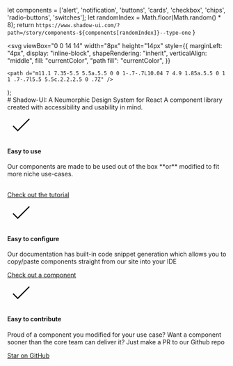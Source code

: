 
  let components = ['alert', 'notification', 'buttons', 'cards', 'checkbox', 'chips', 'radio-buttons', 'switches'];
  let randomIndex = Math.floor(Math.random() * 8);
  return `https://www.shadow-ui.com/?path=/story/components-${components[randomIndex]}--type-one`
}

  <svg
    viewBox="0 0 14 14"
    width="8px"
    height="14px"
    style={{
      marginLeft: "4px",
      display: "inline-block",
      shapeRendering: "inherit",
      verticalAlign: "middle",
      fill: "currentColor",
      "path fill": "currentColor",
    }}
  >
    <path d="m11.1 7.35-5.5 5.5a.5.5 0 0 1-.7-.7L10.04 7 4.9 1.85a.5.5 0 1 1 .7-.7l5.5 5.5c.2.2.2.5 0 .7Z" />
  </svg>
);

<Meta title="Introduction" />

<div className="sb-container">
  <div className='sb-section-title'>
    # Shadow-UI: A Neumorphic Design System for React
    A component library created with accessibility and usability in mind.
  </div>
  <div className="sb-section">
    <div className="sb-section-item">
      <svg width="64px" height="64px" strokeWidth="1.5" viewBox="0 0 24 24" fill="none" xmlns="http://www.w3.org/2000/svg" color="#000000"><path d="M5 13l4 4L19 7" stroke="#000000" strokeWidth="1.5" strokeLinecap="round" strokeLinejoin="round"></path></svg>
      <h4 className="sb-section-item-heading">Easy to use</h4>
      <p className="sb-section-item-paragraph">Our components are made to be used out of the box **or** modified to fit more niche use-cases.<br/><br/></p>
      <a
            href="https://github.com/amethyst-octopus/shadow-ui"
            target="_blank"
        >Check out the tutorial<RightArrow /></a>
    </div>
    <div className="sb-section-item">
      <svg width="64px" height="64px" strokeWidth="1.5" viewBox="0 0 24 24" fill="none" xmlns="http://www.w3.org/2000/svg" color="#000000"><path d="M5 13l4 4L19 7" stroke="#000000" strokeWidth="1.5" strokeLinecap="round" strokeLinejoin="round"></path></svg>
      <h4 className="sb-section-item-heading">Easy to configure</h4>
      <p className="sb-section-item-paragraph">Our documentation has built-in code snippet generation which allows you to copy/paste components straight from our site into your IDE</p>
      <a
            href={getRandomComponentPath()}
            target="_blank"
        >Check out a component<RightArrow /></a>
    </div>
    <div className="sb-section-item">
      <svg width="64px" height="64px" strokeWidth="1.5" viewBox="0 0 24 24" fill="none" xmlns="http://www.w3.org/2000/svg" color="#000000"><path d="M5 13l4 4L19 7" stroke="#000000" strokeWidth="1.5" strokeLinecap="round" strokeLinejoin="round"></path></svg>
      <div>
        <h4 className="sb-section-item-heading">Easy to contribute</h4>
        <p className="sb-section-item-paragraph">Proud of a component you modified for your use case? Want a component sooner than the core team can deliver it? Just make a PR to our Github repo</p>
        <a
            href="https://github.com/amethyst-octopus/shadow-ui"
            target="_blank"
        >Star on GitHub<RightArrow /></a>
      </div>
    </div>
  </div>
</div>
<style>
  {`
  .sb-container {
    margin-bottom: 48px;
  }

  .sb-container > * {
    margin: 0 auto;
  }

  .sb-section-item > div {
    flex-grow: 2;
  }
  

  svg {     
    margin: 0 auto;
    padding: 70px 0;  
  }

  .sb-section-item > svg {
    transform: translateY(25px)
  }



  a:hover {
    text-decoration: underline;
  }

  .sb-section {
    width: 100%;
    display: flex;
    flex-direction: row;
    gap: 20px;
  }

  img {
    object-fit: cover;
  }

  .sb-section-title {
    margin-bottom: 32px;
  }

  .sb-section a:not(h1 a, h2 a, h3 a) {
    font-size: 14px;
  }

  .sb-section-item {
    border: 1px solid rgba(0, 0, 0, .15);
    -webkit-background-clip: padding-box; /* for Safari */
    background-clip: padding-box;
    border-radius: 15px;
    padding: 0px 30px;
    display: flex;
  }

  .sb-section-item, .sb-grid-item {
    flex: 1;
    display: flex;
    flex-direction: column;
  }

  .sb-section-item-heading {
    padding-top: 20px !important;
    padding-bottom: 5px !important;
    margin: 0 !important;
  }
  .sb-section-item-paragraph {
    margin: 0;
    padding-bottom: 10px;
  }

  .sb-chevron {
    margin-left: 5px;
  }

  .sb-features-grid {
    display: grid;
    grid-template-columns: repeat(2, 1fr);
    grid-gap: 32px 20px;
  }

  .sb-socials {
    display: grid;
    grid-template-columns: repeat(4, 1fr);
  }

  .sb-socials p {
    margin-bottom: 10px;
  }

  p {
    font-size: 14px !important;
  }

  .sb-explore-image {
    max-height: 32px;
    align-self: flex-start;
  }

  .sb-addon {
    width: 100%;
    display: flex;
    align-items: center;
    position: relative;
    background-color: #EEF3F8;
    border-radius: 5px;
    border: 1px solid rgba(0, 0, 0, 0.05);
    background: #EEF3F8;
    height: 180px;
    margin-bottom: 48px;
    overflow: hidden;
  }

  .sb-addon-text {
    padding-left: 48px;
    max-width: 240px;
  }

  h4 {
    font-size: 24px !important;
  }

  .sb-addon-text h4 {
    padding-top: 0px;
  }

  .sb-addon-img {
    position: absolute;
    left: 345px;
    top: 0;
    height: 100%;
    width: 200%;
    overflow: hidden;
  }

  .sb-addon-img img {
    width: 650px;
    transform: rotate(-15deg);
    margin-left: 40px;
    margin-top: -72px;
    box-shadow: 0 0 1px rgba(255, 255, 255, 0);
    backface-visibility: hidden;
  }

  @media screen and (max-width: 800px) {
    .sb-addon-img {
      left: 300px;
    }
  }

  @media screen and (max-width: 600px) {
    .sb-section {
      flex-direction: column;
    }

    .sb-features-grid {
      grid-template-columns: repeat(1, 1fr);
    }

    .sb-socials {
      grid-template-columns: repeat(2, 1fr);
    }

    .sb-addon {
      height: 280px;
      align-items: flex-start;
      padding-top: 32px;
      overflow: hidden;
    }

    .sb-addon-text {
      padding-left: 24px;
    }

    .sb-addon-img {
      right: 0;
      left: 0;
      top: 130px;
      bottom: 0;
      overflow: hidden;
      height: auto;
      width: 124%;
    }

    .sb-addon-img img {
      width: 1200px;
      transform: rotate(-12deg);
      margin-left: 0;
      margin-top: 48px;
      margin-bottom: -40px;
      margin-left: -24px;
    }
  }
  `}
</style>
